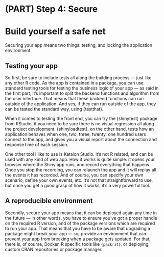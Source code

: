 # (PART) Step 4: Secure   {-}

# Build yourself a safe net {#step-secure}

Securing your app means two things: testing, and locking the application environment.

## Testing your app

So first, be sure to include tests all along the building process — just like any other R code. As the app is contained in a package, you can use standard testing tools for testing the business logic of your app — as said in the first part, it’s important to split the backend functions and algorithm from the user interface. That means that these backend functions can run outside of the application. And yes, if they can run outside of the app, they can be tested the standard way, using {testthat}.

When it comes to testing the front end, you can try the {shinytest} package from RStudio, if you need to be sure there is no visual regression all along the project development. {shinyloadtest}, on the other hand, tests how an application behaves when one, two, three, twenty, one hundred users connect to the app, and gives you a visual report about the connection and response time of each session.

One other tool I like to use is Katalon Studio. It’s not R related, and can be used with any kind of web app. How it works is quite simple: it opens your browser where the Shiny app runs, and record everything that happens. Once you stop the recording, you can relaunch the app and it will replay all the events it has recorded. And of course, you can specify your own scenario, define your own events, etc. It’s not that straightforward to use, but once you get a good grasp of how it works, it’s a very powerful tool.

## A reproducible environment

Secondly, secure your app means that it can be deployed again any time in the future — in other words, you have to ensure you’ve got a proper handle on the required R version, and of the package versions which are required to run your app. That means that you have to be aware that upgrading a package might break your app — so, provide an environment that can prevent your app from breaking when a package gets updated. For that, there is, of course, Docker, R specific tools like `{packrat}`, or deploying custom CRAN repositories or package manager.